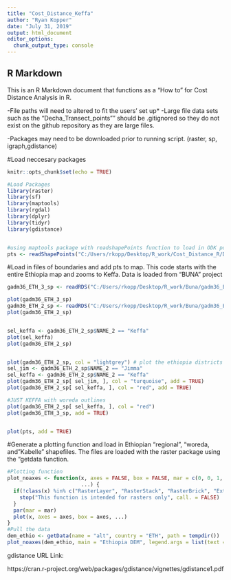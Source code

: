```yaml
---
title: "Cost_Distance_Keffa"
author: "Ryan Kopper"
date: "July 31, 2019"
output: html_document
editor_options: 
  chunk_output_type: console
---
```

## R Markdown

This is an R Markdown document that functions as a "How to" for Cost Distance Analysis in R. 

-File paths will need to altered to fit the users' set up*
-Large file data sets such as the "Decha_Transect_points"" should be .gitignored so they do not exist on the github repository as they are large files.

-Packages may need to be downloaded prior to running script. (raster, sp, igraph,gdistance)



#Load neccesary packages
```r
knitr::opts_chunk$set(echo = TRUE)

#Load Packages
library(raster)
library(sf)
library(maptools)
library(rgdal)
library(dplyr)
library(tidyr)
library(gdistance)


#using maptools package with readshapePoints function to load in ODK points shapefile
pts <- readShapePoints("C:/Users/rkopp/Desktop/R_work/Cost_Distance_R/Decha_Transect_Points/Decha_Transect_Points.shp")


```


#Load in files of boundaries and add pts to map. This code starts with the entire Ethiopia map and zooms to Keffa. Data is loaded from "BUNA" project
```r
gadm36_ETH_3_sp <- readRDS("C:/Users/rkopp/Desktop/R_work/Buna/gadm36_ETH_3_sp.rds")

plot(gadm36_ETH_3_sp)
gadm36_ETH_2_sp <- readRDS("C:/Users/rkopp/Desktop/R_work/Buna/gadm36_ETH_2_sp.rds")
plot(gadm36_ETH_2_sp)


sel_keffa <- gadm36_ETH_2_sp$NAME_2 == "Keffa"
plot(sel_keffa)
plot(gadm36_ETH_2_sp)


plot(gadm36_ETH_2_sp, col = "lightgrey") # plot the ethiopia districts
sel_jim <- gadm36_ETH_2_sp$NAME_2 == "Jimma"
sel_keffa <- gadm36_ETH_2_sp$NAME_2 == "Keffa"
plot(gadm36_ETH_2_sp[ sel_jim, ], col = "turquoise", add = TRUE)
plot(gadm36_ETH_2_sp[ sel_keffa, ], col = "red", add = TRUE)

#JUST KEFFA with woreda outlines
plot(gadm36_ETH_2_sp[ sel_keffa, ], col = "red")
plot(gadm36_ETH_3_sp, add = TRUE)


plot(pts, add = TRUE)


```




#Generate a plotting function and load in Ethiopian "regional", "woreda, and "Kabelle" shapefiles. The files are loaded with the raster package using the "getdata function.
```r
#Plotting function
plot_noaxes <- function(x, axes = FALSE, box = FALSE, mar = c(0, 0, 1, 4), 
                        ...) {
  if(!class(x) %in% c("RasterLayer", "RasterStack", "RasterBrick", "Extent")) {
    stop("This function is intended for rasters only", call. = FALSE)
  }
  par(mar = mar)
  plot(x, axes = axes, box = axes, ...)
}
#Pull the data
dem_ethio <- getData(name = "alt", country = "ETH", path = tempdir())
plot_noaxes(dem_ethio, main = "Ethiopia DEM", legend.args = list(text = "meters"))
```







gdistance URL Link:

https://cran.r-project.org/web/packages/gdistance/vignettes/gdistance1.pdf

```r

```

